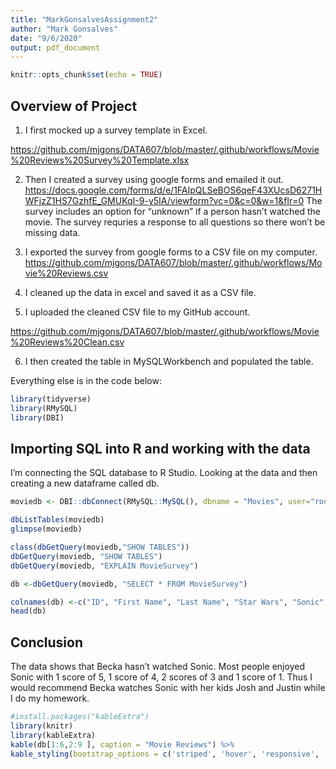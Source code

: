 ```yaml
---
title: "MarkGonsalvesAssignment2"
author: "Mark Gonsalves"
date: "9/6/2020"
output: pdf_document
---
```


```r
knitr::opts_chunk$set(echo = TRUE)
```

## Overview of Project

1) I first mocked up a survey template in Excel. 

<https://github.com/mjgons/DATA607/blob/master/.github/workflows/Movie%20Reviews%20Survey%20Template.xlsx>

2) Then I created a survey using google forms and emailed it out.
<https://docs.google.com/forms/d/e/1FAIpQLSeBOS6qeF43XUcsD6271HWFjzZ1HS7GzhfE_GMUKqI-9-y5IA/viewform?vc=0&c=0&w=1&flr=0>
The survey includes an option for "unknown" if a person hasn't watched the movie.  The survey requries a response to all questions so there won't be missing data.  

3) I exported the survey from google forms to a CSV file on my computer.
<https://github.com/mjgons/DATA607/blob/master/.github/workflows/Movie%20Reviews.csv>

4) I cleaned up the data in excel and saved it as a CSV file. 

5) I uploaded the cleaned CSV file to my GitHub account.

<https://github.com/mjgons/DATA607/blob/master/.github/workflows/Movie%20Reviews%20Clean.csv>

6) I then created the table in MySQLWorkbench and populated the table.

Everything else is in the code below:



```r
library(tidyverse)
library(RMySQL)
library(DBI)
```

## Importing SQL into R and working with the data

I'm connecting the SQL database to R Studio.  Looking at the data and then creating a new dataframe called db.  



```r
moviedb <- DBI::dbConnect(RMySQL::MySQL(), dbname = "Movies", user="root", port=3306, host='localhost', password="******")

dbListTables(moviedb)
glimpse(moviedb)

class(dbGetQuery(moviedb,"SHOW TABLES"))
dbGetQuery(moviedb, "SHOW TABLES")
dbGetQuery(moviedb, "EXPLAIN MovieSurvey")

db <-dbGetQuery(moviedb, "SELECT * FROM MovieSurvey")

colnames(db) <-c("ID", "First Name", "Last Name", "Star Wars", "Sonic", "Trolls", "Onward", "Spider-Man", "Mulan") 
head(db)


```

## Conclusion

The data shows that Becka hasn't watched Sonic.  Most people enjoyed Sonic with 1 score of 5, 1 score of 4, 2 scores of 3 and 1 score of 1.  Thus I would recommend Becka watches Sonic with her kids Josh and Justin while I do my homework.


```r
#install.packages("kableExtra")
library(knitr)
library(kableExtra)
kable(db[1:6,2:9 ], caption = "Movie Reviews") %>%
kable_styling(bootstrap_options = c('striped', 'hover', 'responsive', 'condensed'))
```

